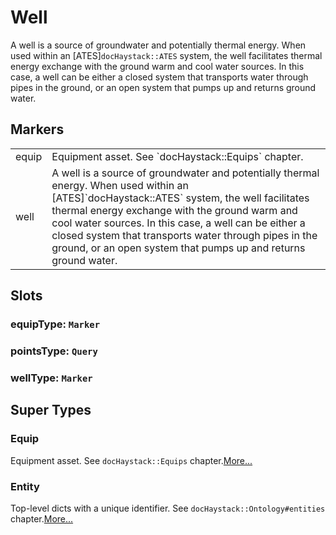 # Well
A well is a source of groundwater and potentially thermal energy.  When
used within an [ATES]`docHaystack::ATES` system, the well facilitates thermal
energy exchange with the ground warm and cool water sources. In this case, a
well can be either a closed system that transports water through pipes in the
ground, or an open system that pumps up and returns ground water.
## Markers
<table>
<tbody>
<tr>
<td className='p-2 align-top'><span className='bg-sky-200 rounded-md px-3 py-1 text-sky-700 block font-semibold text-center text-sm'>equip </span></td>
<td className='p-2 align-top'>Equipment asset. See `docHaystack::Equips` chapter.</td>
</tr>
<tr>
<td className='p-2 align-top'><span className='bg-sky-200 rounded-md px-3 py-1 text-sky-700 block font-semibold text-center text-sm'>well </span></td>
<td className='p-2 align-top'>A well is a source of groundwater and potentially thermal energy.  When used within an [ATES]`docHaystack::ATES` system, the well facilitates thermal energy exchange with the ground warm and cool water sources. In this case, a well can be either a closed system that transports water through pipes in the ground, or an open system that pumps up and returns ground water.</td>
</tr>
</tbody>
</table>

## Slots

### equipType: `Marker`

### pointsType: `Query`

### wellType: `Marker`


## Super Types
### Equip
Equipment asset.
See `docHaystack::Equips` chapter.[More...](./Equip)

### Entity
Top-level dicts with a unique identifier.
See `docHaystack::Ontology#entities` chapter.[More...](./Entity)


